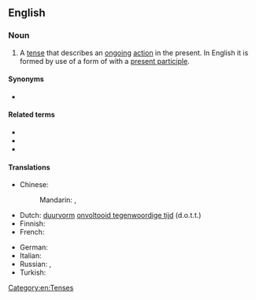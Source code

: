 ==English==

===Noun===
{{examples-right|examples=I '''am painting''' this wall.}}
{{en-noun|-}}

# {{lb|en|grammar}} A [[tense]] that describes an [[ongoing]] [[action]] in the present. In English it is formed by use of a form of {{m|en|be}} with a [[present participle]].

====Synonyms====
* {{l|en|present progressive}}

====Related terms====
* {{l|en|past continuous}}
* {{l|en|present perfect continuous}}
* {{l|en|present tense}}

====Translations====
{{trans-top|tense that describes an ongoing action in the present}}
* Chinese:
*: Mandarin: {{t|cmn|現在進行時|sc=Hani}}, {{t|cmn|现在进行时|tr=xiànzài jìnxíng shí|sc=Hani}}
* Dutch: [[duurvorm]] [[onvoltooid tegenwoordige tijd]] (d.o.t.t.) {{g|m}}
* Finnish: {{t+|fi|kestopreesens}}
* French: {{t+|fr|présent progressif|m}}
{{trans-mid}}
* German: {{t|de|[[Verlaufsform]] [[der]] [[Gegenwart]]}}
* Italian: {{t|it|presente progressivo|m}}
* Russian: {{t|ru|настоя́щее продо́лженное вре́мя|n}}, {{t|ru|настоя́щее дли́тельное вре́мя|n}}
* Turkish: {{t+|tr|şimdiki zaman}}
{{trans-bottom}}

[[Category:en:Tenses]]